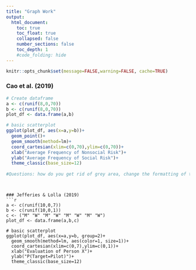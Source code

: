 ```yaml
---
title: "Graph Work"
output:
  html_document:
    toc: true
    toc_float: true
    collapsed: false
    number_sections: false
    toc_depth: 1
    #code_folding: hide
---
```


```r
knitr::opts_chunk$set(message=FALSE,warning=FALSE, cache=TRUE)
```


### Cao et al. (2019)
```r
# Create dataframe
a <- c(runif(8,0,70))
b <- c(runif(8,0,70))
plot_df <- data.frame(a,b)

# basic scatterplot
ggplot(plot_df, aes(x=a,y=b))+
  geom_point()+
  geom_smooth(method=lm)+
  coord_cartesian(xlim=c(0,70),ylim=c(0,70))+
  xlab("Average Frequency of Nonsocial Risk")+
  ylab("Average Frequency of Social Risk")+
  theme_classic(base_size=12)
  
#Questions: how do you get rid of grey area, change the formatting of the line? Asking these questions
```
```


### Jefferies & Lolla (2019)
```r
a <- c(runif(10,0,7))
b <- c(runif(10,0,1))
c <- ("M" "W" "M" "W" "M" "W" "M" "W")
plot_df <- data.frame(a,b,c)

# basic scatterplot
ggplot(plot_df, aes(x=a,y=b, group=2)+
  geom_smooth(method=lm, aes(color=1, size=1))+
  coord_cartesian(xlim=c(0,7),ylim=c(0,1))+
  xlab("Evaluation of Person X")+
  ylab("P(Target=Pilot)")+
  theme_classic(base_size=12)
  
```




